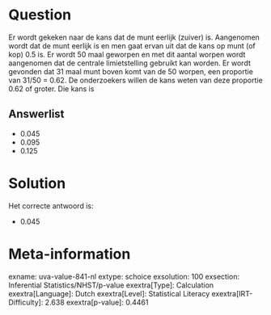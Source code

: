 Question
========

Er wordt gekeken naar de kans dat de munt eerlijk (zuiver) is.
Aangenomen wordt dat de munt eerlijk is en men gaat ervan uit dat de
kans op munt (of kop) 0.5 is. Er wordt 50 maal geworpen en met dit
aantal worpen wordt aangenomen dat de centrale limietstelling gebruikt
kan worden. Er wordt gevonden dat 31 maal munt boven komt van de 50
worpen, een proportie van 31/50 = 0.62. De onderzoekers willen de kans
weten van deze proportie 0.62 of groter. Die kans is

Answerlist
----------

* 0.045
* 0.095
* 0.125

Solution
========

Het correcte antwoord is: 

* 0.045

Meta-information
================
exname: uva-value-841-nl
extype: schoice
exsolution: 100
exsection: Inferential Statistics/NHST/p-value
exextra[Type]: Calculation
exextra[Language]: Dutch
exextra[Level]: Statistical Literacy
exextra[IRT-Difficulty]: 2.638
exextra[p-value]: 0.4461
